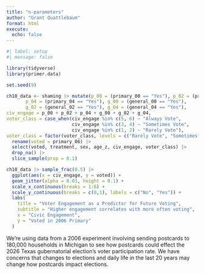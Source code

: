 ```yaml
---
title: "n-parameters"
author: "Grant Quattlebaum"
format: html
execute: 
  echo: false
---
```


```r
#| label: setup
#| message: false

library(tidyverse)
library(primer.data)
```

```r
set.seed(9)

ch10_data <- shaming |> mutate(p_00 = (primary_00 == "Yes"), p_02 = (primary_02 == "Yes"),
       p_04 = (primary_04 == "Yes"), g_00 = (general_00 == "Yes"),
       g_02 = (general_02 == "Yes"), g_04 = (general_04 == "Yes"),
civ_engage = p_00 + p_02 + p_04 + g_00 + g_02 + g_04,
voter_class = case_when(civ_engage %in% c(5, 6) ~ "Always Vote",
                        civ_engage %in% c(3, 4) ~ "Sometimes Vote",
                        civ_engage %in% c(1, 2) ~ "Rarely Vote"),
voter_class = factor(voter_class, levels = c("Rarely Vote", "Sometimes Vote", "Always Vote")), age_z = as.numeric(scale(age))) |>
  rename(voted = primary_06) |>
  select(voted, treatment, sex, age_z, civ_engage, voter_class) |>
  drop_na() |>
  slice_sample(prop = 0.1)

ch10_data |> sample_frac(0.5) |> 
  ggplot(aes(x = civ_engage, y = voted)) + 
  geom_jitter(alpha = 0.03, height = 0.1) +
  scale_x_continuous(breaks = 1:6) +
  scale_y_continuous(breaks = c(0,1), labels = c("No", "Yes")) + 
  labs(
    title = "Voter Engagement as a Predictor for Future Voting",
    subtitle = "Higher engagement correlates with more often voting",
    x = "Civic Engagement",
    y = "Voted in 2006 Primary"
  )
```

We're using data from a 2006 experiment involving sending postcards to 180,000 households in Michigan to see how postcards could effect the 2026 Texas gubernatorial election's voter participation rate. We have concerns that changes to elections and daily life in the last 20 years may change how postcards impact elections.